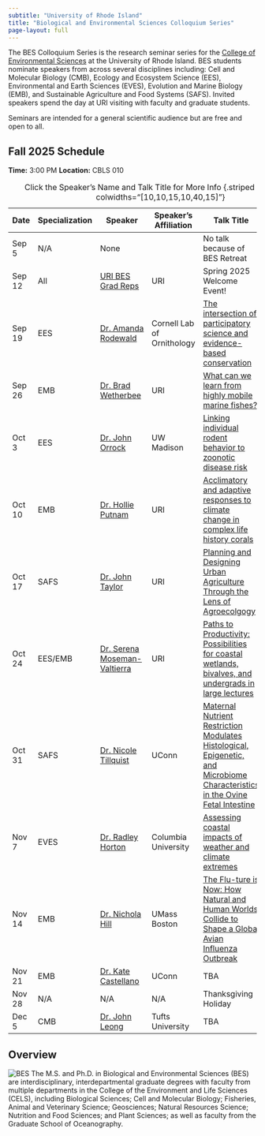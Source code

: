 ```yaml
---
subtitle: "University of Rhode Island"
title: "Biological and Environmental Sciences Colloquium Series"
page-layout: full
---
```


The BES Colloquium Series is the research seminar series for the [College of Environmental Sciences](https://web.uri.edu/cels/) at the University of Rhode Island.  BES students nominate speakers from across several disciplines including: Cell and Molecular Biology (CMB), Ecology and Ecosystem Science (EES), Environmental and Earth Sciences (EVES), Evolution and Marine Biology (EMB), and Sustainable Agriculture and Food Systems (SAFS).  Invited speakers spend the day at URI visiting with faculty and graduate students.

Seminars are intended for a general scientific audience but are free and open to all.

## Fall 2025 Schedule

**Time:** 3:00 PM
**Location:** CBLS 010

| Date  | Specialization | Speaker                  | Speaker's Affiliation                          | Talk Title                   | Host |
|----|-----|--------------------|----------------------|----------------------------------------------------------------------| ----|
|Sep 5 |     N/A        |  None   |     |  No talk because of BES Retreat           | N/A     |
| Sep 12 |      All     |[URI BES Grad Reps](https://web.uri.edu/cels/academics/bes/) | URI  | Spring 2025 Welcome Event!  | N/A|
| Sep 19 |      EES     |[Dr. Amanda Rodewald](https://cals.cornell.edu/people/amanda-d-rodewald)       | Cornell Lab of Ornithology | [The intersection of participatory science and evidence-based conservation](/content/IMG/Rodewald.pdf)                          |  [Tori Mezebish Quinn](mailto:tmezebish@uri.edu)    |
| Sep 26 |      EMB     |[Dr. Brad Wetherbee](https://web.uri.edu/wetherbee-lab/)                       | URI                        | [What can we learn from highly mobile marine fishes?](/content/IMG/Wetherbee.pdf)                                               |   [Dr. Brad Wetherbee](mailto:wetherbee@uri.edu)   |
| Oct 3  |      EES     |[Dr. John Orrock](https://orrocklab.zoology.wisc.edu/research/)                | UW Madison                 | [Linking individual rodent behavior to zoonotic disease risk](/content/IMG/Orrock.pdf)                                          |   [Katie Overstrum](mailto:katherine.overstrum@uri.edu)   |
| Oct 10 |      EMB     |[Dr. Hollie Putnam](https://putnamlab.com/)                                    | URI                        | [Acclimatory and adaptive responses to climate change in complex life history corals](/content/IMG/Putnam.pdf)                  |   [Dr. Hollie Putnam](mailto:hputnam@uri.edu)    |
| Oct 17 |      SAFS    |[Dr. John Taylor](https://web.uri.edu/pse/meet/john-r-taylor/)                 | URI                        | [Planning and Designing Urban Agriculture Through the Lens of Agroecolgogy](https://www.researchgate.net/profile/John-Taylor-54)| [Sheriff Aliu](mailto:saliu@uri.edu)     |
| Oct 24 |  EES/EMB     |[Dr. Serena Moseman-Valtierra](https://mosemanvaltierralab.weebly.com/)        | URI                        | [Paths to Productivity: Possibilities for coastal wetlands, bivalves, and undergrads in large lectures](/content/IMG/Moseman.pdf)                       |  [Dr. Serena Moseman-Valtierra](mailto:smoseman@uri.edu)    |
| Oct 31 |       SAFS   |[Dr. Nicole Tillquist](https://www.linkedin.com/in/nicole-tillquist-055b4997/) | UConn                      | [Maternal Nutrient Restriction Modulates Histological, Epigenetic, and Microbiome Characteristics in the Ovine Fetal Intestine](/content/IMG/Tillquist.png)      | [Hannah Piracini](mailto:hannah_piracini@uri.edu)     |
| Nov 7  |      EVES    |[Dr. Radley Horton](https://www.radleyhorton.com)                              | Columbia University        |   [Assessing coastal impacts of weather and climate extremes](/content/IMG/Horton.pdf)      |  [Raquel Pauly](mailto:raquel.pauly@uri.edu)    |
| Nov 14 |      EMB     |[Dr. Nichola Hill ](https://www.theviruspluslab.com/)                          | UMass Boston               |   [The Flu-ture is Now: How Natural and Human Worlds Collide to Shape a Global Avian Influenza Outbreak]()      | [Niel Bauer](mailto:niel.bauer@uri.edu)     |
| Nov 21 |       EMB    |[Dr. Kate Castellano](https://www.linkedin.com/in/kcastellano/)                | UConn                      |   TBA      | [Dr. Jon Puritz](mailto:jpuritz@uri.edu)     |
| Nov 28 |      N/A     |   N/A   |        N/A            | Thanksgiving Holiday        |      |
| Dec 5  |      CMB     |[Dr. John Leong](https://facultyprofiles.tufts.edu/john-leong/about)           |   Tufts University                   |    TBA        |  [Ellen Madden](mailto:ellen_madden@uri.edu)|
: Click the Speaker's Name and Talk Title for More Info {.striped .hover tbl-colwidths="[10,10,15,10,40,15]"}


## Overview
![BES](https://raw.githubusercontent.com/MarineEvoEcoLab/BES-Colloquium/main/content/IMG/BES_Logo.jpg)
The M.S. and Ph.D. in Biological and Environmental Sciences (BES) are interdisciplinary, interdepartmental graduate degrees with faculty from multiple departments in the College of the Environment and Life Sciences (CELS), including Biological Sciences; Cell and Molecular Biology; Fisheries, Animal and Veterinary Science; Geosciences; Natural Resources Science; Nutrition and Food Sciences; and Plant Sciences; as well as faculty from the Graduate School of Oceanography.


